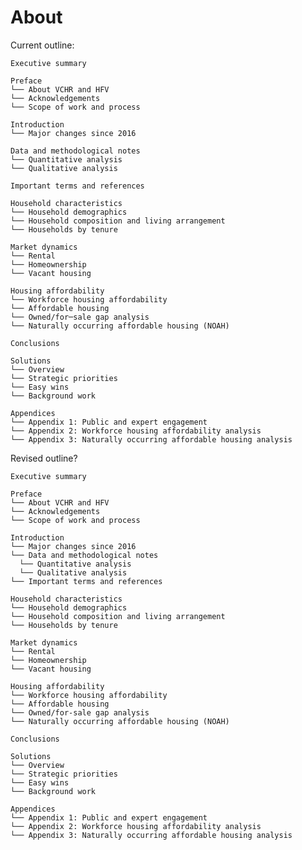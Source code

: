 # About {.unnumbered}

Current outline:

```
Executive summary

Preface
└── About VCHR and HFV
└── Acknowledgements
└── Scope of work and process

Introduction
└── Major changes since 2016

Data and methodological notes
└── Quantitative analysis
└── Qualitative analysis

Important terms and references

Household characteristics
└── Household demographics
└── Household composition and living arrangement
└── Households by tenure

Market dynamics
└── Rental
└── Homeownership
└── Vacant housing

Housing affordability
└── Workforce housing affordability
└── Affordable housing
└── Owned/for─sale gap analysis
└── Naturally occurring affordable housing (NOAH)

Conclusions

Solutions
└── Overview
└── Strategic priorities
└── Easy wins
└── Background work

Appendices
└── Appendix 1: Public and expert engagement
└── Appendix 2: Workforce housing affordability analysis
└── Appendix 3: Naturally occurring affordable housing analysis
```

Revised outline?

```
Executive summary

Preface
└── About VCHR and HFV
└── Acknowledgements
└── Scope of work and process

Introduction
└── Major changes since 2016
└── Data and methodological notes
  └── Quantitative analysis
  └── Qualitative analysis
└── Important terms and references

Household characteristics
└── Household demographics
└── Household composition and living arrangement
└── Households by tenure

Market dynamics
└── Rental
└── Homeownership
└── Vacant housing

Housing affordability
└── Workforce housing affordability
└── Affordable housing
└── Owned/for-sale gap analysis
└── Naturally occurring affordable housing (NOAH)

Conclusions

Solutions
└── Overview
└── Strategic priorities
└── Easy wins
└── Background work

Appendices
└── Appendix 1: Public and expert engagement
└── Appendix 2: Workforce housing affordability analysis
└── Appendix 3: Naturally occurring affordable housing analysis
```
